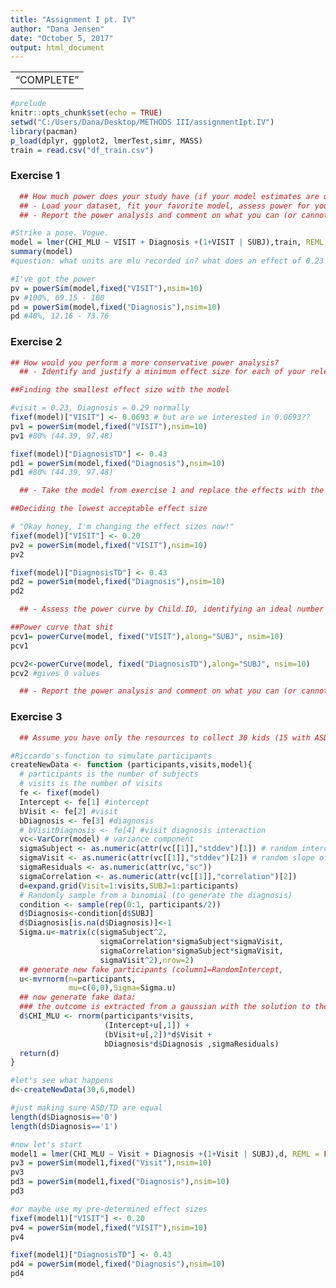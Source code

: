 ```yaml
---
title: "Assignment I pt. IV"
author: "Dana Jensen"
date: "October 5, 2017"
output: html_document
---
```

---
                          "COMPLETE"
---
```r
#prelude 
knitr::opts_chunk$set(echo = TRUE)
setwd("C:/Users/Dana/Desktop/METHODS III/assignmentIpt.IV")
library(pacman)
p_load(dplyr, ggplot2, lmerTest,simr, MASS)
train = read.csv("df_train.csv")
```
### Exercise 1
```r
  ## How much power does your study have (if your model estimates are quite     right)?
  ## - Load your dataset, fit your favorite model, assess power for your main   effects and interactions of interest.
  ## - Report the power analysis and comment on what you can (or cannot) use    its estimates for.

#Strike a pose. Vogue.
model = lmer(CHI_MLU ~ VISIT + Diagnosis +(1+VISIT | SUBJ),train, REML = FALSE)
summary(model)
#question: what units are mlu recorded in? what does an effect of 0.23 mean then?

#I've got the power
pv = powerSim(model,fixed("VISIT"),nsim=10)
pv #100%, 69.15 - 100
pd = powerSim(model,fixed("Diagnosis"),nsim=10)
pd #40%, 12.16 - 73.76

```
### Exercise 2
```r

## How would you perform a more conservative power analysis?
  ## - Identify and justify a minimum effect size for each of your relevant effects

##Finding the smallest effect size with the model

#visit = 0.23, Diagnosis = 0.29 normally
fixef(model)["VISIT"] <- 0.0693 # but are we interested in 0.0693??
pv1 = powerSim(model,fixed("VISIT"),nsim=10)
pv1 #80% (44.39, 97.48)

fixef(model)["DiagnosisTD"] <- 0.43
pd1 = powerSim(model,fixed("Diagnosis"),nsim=10)
pd1 #80% (44.39, 97.48)

  ## - Take the model from exercise 1 and replace the effects with the minimum   effect size that you'd accept.

##Deciding the lowest acceptable effect size

# "Okay honey, I'm changing the effect sizes now!"
fixef(model)["VISIT"] <- 0.20
pv2 = powerSim(model,fixed("VISIT"),nsim=10)
pv2

fixef(model)["DiagnosisTD"] <- 0.43
pd2 = powerSim(model,fixed("Diagnosis"),nsim=10)
pd2

  ## - Assess the power curve by Child.ID, identifying an ideal number of participants to estimate each effect

##Power curve that shit
pcv1= powerCurve(model, fixed("VISIT"),along="SUBJ", nsim=10)
pcv1

pcv2<-powerCurve(model, fixed("DiagnosisTD"),along="SUBJ", nsim=10)
pcv2 #gives 0 values

  ## - Report the power analysis and comment on what you can (or cannot) use    its estimates for.
```
### Exercise 3
```r

  ## Assume you have only the resources to collect 30 kids (15 with ASD and 15   TDs). Identify the power for each relevant effect and discuss whether it's    worth to run the study and why.

#Riccardo's function to simulate participants
createNewData <- function (participants,visits,model){
  # participants is the number of subjects
  # visits is the number of visits
  fe <- fixef(model)
  Intercept <- fe[1] #intercept
  bVisit <- fe[2] #visit
  bDiagnosis <- fe[3] #diagnosis
  # bVisitDiagnosis <- fe[4] #visit diagnosis interaction
  vc<-VarCorr(model) # variance component
  sigmaSubject <- as.numeric(attr(vc[[1]],"stddev")[1]) # random intercept by   subject
  sigmaVisit <- as.numeric(attr(vc[[1]],"stddev")[2]) # random slope of visit   over subject
  sigmaResiduals <- as.numeric(attr(vc,"sc"))
  sigmaCorrelation <- as.numeric(attr(vc[[1]],"correlation")[2])
  d=expand.grid(Visit=1:visits,SUBJ=1:participants)
  # Randomly sample from a binomial (to generate the diagnosis)
  condition <- sample(rep(0:1, participants/2))
  d$Diagnosis<-condition[d$SUBJ]
  d$Diagnosis[is.na(d$Diagnosis)]<-1
  Sigma.u<-matrix(c(sigmaSubject^2,
                    sigmaCorrelation*sigmaSubject*sigmaVisit,
                    sigmaCorrelation*sigmaSubject*sigmaVisit,
                    sigmaVisit^2),nrow=2)
  ## generate new fake participants (column1=RandomIntercept,                   column2=RandomSlope)
  u<-mvrnorm(n=participants,
             mu=c(0,0),Sigma=Sigma.u)
  ## now generate fake data:
  ### the outcome is extracted from a gaussian with the solution to the         model's equation as mean and the residual standard deviation as standard      deviation 
  d$CHI_MLU <- rnorm(participants*visits,
                     (Intercept+u[,1]) +
                     (bVisit+u[,2])*d$Visit + 
                     bDiagnosis*d$Diagnosis ,sigmaResiduals)  
  return(d)
}

#let's see what happens
d<-createNewData(30,6,model)

#just making sure ASD/TD are equal
length(d$Diagnosis=='0')
length(d$Diagnosis=='1')

#now let's start
model1 = lmer(CHI_MLU ~ Visit + Diagnosis +(1+Visit | SUBJ),d, REML = FALSE)
pv3 = powerSim(model1,fixed("Visit"),nsim=10)
pv3
pd3 = powerSim(model1,fixed("Diagnosis"),nsim=10)
pd3

#or maybe use my pre-determined effect sizes
fixef(model1)["VISIT"] <- 0.20
pv4 = powerSim(model,fixed("VISIT"),nsim=10)
pv4

fixef(model1)["DiagnosisTD"] <- 0.43
pd4 = powerSim(model,fixed("Diagnosis"),nsim=10)
pd4
```